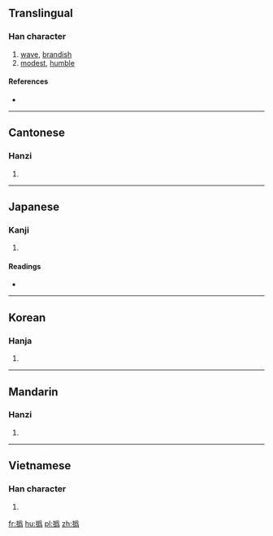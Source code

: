 {{also|㧑}}
==Translingual==

===Han character===
{{Han char|rn=64|rad=手|as=12|sn=15|four=42027|canj=QBHF|ids=⿰扌爲}}

# [[wave]], [[brandish]]
# [[modest]], [[humble]]

====References====
* {{Han ref|kx=0454.260|dkj=12716|dj=0804.060|hdz=31924.010|uh=649D|ud=25757|bh=D95A|bd=55642}}

----

==Cantonese==

===Hanzi===
{{yue-hanzi|jyut=[[fai1]]|y=fai1|sim=㧑}}

# {{defn|lang=yue|sort=手12}}

----

==Japanese==

===Kanji===
{{ja-kanji|grade=|rs=手12}}

# {{defn|lang=ja|sort=手12}}

====Readings====
* {{ja-readings|on=[[き]] (ki), [[い]] (i)|kun=[[はなす]] (hanasu)}}

----

==Korean==

===Hanja===
{{ko-hanja|hangeul=휘|eumhun=|rv=hwi|mr=hwi|y=hwi}}

# {{defn|lang=ko|sort=手12}}

----

==Mandarin==

===Hanzi===
{{cmn-hanzi|sim=㧑|pin=[[huī]] ([[hui1]]), [[chuáng]] ([[chuang2]])|wg=hui<sup>1</sup>, ch'uang<sup>2</sup>}}

# {{defn|lang=cmn|sort=手12}}

----

==Vietnamese==

===Han character===
{{vi-readings|rs=手12| hanviet = vày}}

# {{defn|lang=vi|sort=手12}}

[[fr:撝]]
[[hu:撝]]
[[pl:撝]]
[[zh:撝]]